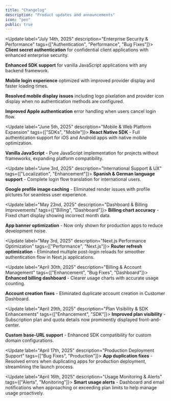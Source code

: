 ```yaml
---
title: "Changelog"
description: "Product updates and announcements"
icon: "pen"
public: true
---
```


<Update label="July 14th, 2025" description="Enterprise Security & Performance" tags={["Authentication", "Performance", "Bug Fixes"]}>
  **Client secret authentication** for confidential client applications with enhanced enterprise security.

  **Enhanced SDK support** for vanilla JavaScript applications with any backend framework.

  **Mobile login experience** optimized with improved provider display and faster loading times.


  **Resolved mobile display issues** including logo pixelation and provider icon display when no authentication methods are configured.

  **Improved Apple authentication** error handling when users cancel login flow.
</Update>

<Update label="June 5th, 2025" description="Mobile & Web Platform Expansion" tags={["SDKs", "Mobile"]}>
  **React Native SDK** - Full authentication support for iOS and Android apps with native mobile optimization.

  **Vanilla JavaScript** - Pure JavaScript implementation for projects without frameworks, expanding platform compatibility.
</Update>

<Update label="June 3rd, 2025" description="International Support & UX" tags={["Localization", "Enhancement"]}>
  **Spanish & German language support** - Complete login flow translation for international users.

  **Google profile image caching** - Eliminated render issues with profile pictures for seamless user experience.

</Update>

<Update label="May 22nd, 2025" description="Dashboard & Billing Improvements" tags={["Billing", "Dashboard"]}>
  **Billing chart accuracy** - Fixed chart display showing incorrect month data.

  **App banner optimization** - Now only shown for production apps to reduce development noise.
</Update>

<Update label="May 3rd, 2025" description="Next.js Performance Optimization" tags={["Performance", "Next.js"]}>
  **Router refresh optimization** - Eliminated multiple post-login reloads for smoother authentication flow in Next.js applications.
</Update>

<Update label="April 30th, 2025" description="Billing & Account Management" tags={["Enhancement", "Bug Fixes", "Dashboard"]}>
  **Enhanced billing dashboard** - Clearer usage charts with accurate usage counting.

  **Account creation fixes** - Eliminated duplicate account creation in Customer Dashboard.
</Update>

<Update label="April 29th, 2025" description="Plan Visibility & SDK Enhancements" tags={["Enhancement", "SDK"]}>
  **Improved plan visibility** - Subscription plan and quota details now prominently displayed front-and-center.

  **Custom base-URL support** - Enhanced SDK compatibility for custom domain configurations.
</Update>

<Update label="April 17th, 2025" description="Production Deployment Support" tags={["Bug Fixes", "Production"]}>
  **App duplication fixes** - Resolved errors when duplicating apps for production deployment, streamlining the launch process.
</Update>

<Update label="April 16th, 2025" description="Usage Monitoring & Alerts" tags={["Alerts", "Monitoring"]}>
  **Smart usage alerts** - Dashboard and email notifications when approaching or exceeding plan limits to help manage usage proactively.
</Update>
